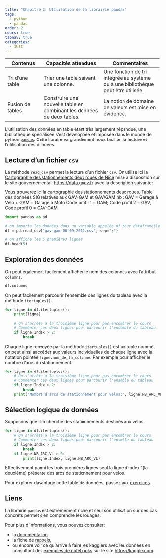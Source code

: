 ```yaml
---
title: "Chapitre 2: Utilisation de la librairie pandas"
tags:
  - python
  - pandas
order: 2
cours: true
tabnav: true
categories:
  - 1NSI
---
```


::: programme
+----------------------+------------------------------------+-----------------------------------+
| Contenus             | Capacités attendues                | Commentaires                      |
+======================+====================================+===================================+
| Tri d’une table      | Trier une table suivant une        | Une fonction de tri intégrée au   |
|                      | colonne.                           | système ou à une bibliothèque     |
|                      |                                    | peut être utilisée.               |
+----------------------+------------------------------------+-----------------------------------+
| Fusion de tables     | Construire une nouvelle table      | La notion de domaine de valeurs   |
|                      | en combinant les données de        | est mise en évidence.             |
|                      | deux tables.                       |                                   |
+----------------------+------------------------------------+-----------------------------------+
:::

::: intro

L'utilisation des données en table étant très largement répandue, une bibliothèque spécialisée
s'est développée et imposée dans le monde de python [`pandas`](https://pandas.pydata.org/). Cette
libraire va grandement nous faciliter la lecture et l'utilisation des données.

<wc-wikimage title="Pandas_logo.svg"></wc-wikimage>

:::

## Lecture d'un fichier `csv`

La méthode `read_csv` permet la lecture d'un fichier `csv`. On utilise ici la
[Cartographie des stationnements deux roues de Nice](https://www.data.gouv.fr/fr/datasets/cartographie-des-stationnements-deux-roues-de-nice/)
mise à disposition sur le site gouvernemental: <https://data.gouv.fr> avec la description suivante:

Vous trouverez ici la cartographie des stationnements deux roues. Table des données SIG relatives
aux GAV-GAM et GAV/GAM nb : GAV = Garage à Vélo + GAM = Garage à Moto Code profil 1 = GAM; Code
profil 2 = GAV, Code profil 0 = GAV-GAM


```python
import pandas as pd

# on importe les données dans un variable appelée df pour dataframe(le nom de la variable vous appartient)
df = pd.read_csv("gav-gam-06-09-2019.csv", sep=";")

# on affiche les 5 premières lignes
df.head(5)
```

## Exploration des données

On peut également facilement afficher le nom des colonnes avec l'attribut `columns`.

```python
df.columns
```

On peut facilement parcourir l'ensemble des lignes du tableau avec la méthode `itertuples()`.

```python
for ligne in df.itertuples():
    print(ligne)
    
    # On s'arrête à la troisième ligne pour pas encombrer le cours
    # Commenter ces deux lignes pour parcourir l'ensemble du tableau
    if ligne.Index > 2:
        break
```

Chaque ligne renvoyée par la méthode `itertuples()` est un tuple nommé, on peut ainsi aaccéder aux
valeurs individuelles de chaque ligne avec la notation pointée `ligne.nom_de_la_colonne`. Par
exemple pour afficher le nombre d'arcs du stationnement.

```python
for ligne in df.itertuples():
    # On s'arrête à la troisième ligne pour pas encombrer le cours
    # Commenter ces deux lignes pour parcourir l'ensmble du tableau
    if ligne.Index > 2:
        break
    print("Nombre d'arcs de stationnement pour vélos:", ligne.NB_ARC_VL)
```

## Sélection logique de données

Supposons que l'on cherche des stationnements destinés aux vélos.

```python
for ligne in df.itertuples():
    # On s'arrête à la troisième ligne pour pas encombrer le cours
    # Commenter ces deux lignes pour parcourir l'ensmble du tableau
    if ligne.Index > 2:
        break
    if ligne.NB_ARC_VL > 0:
        print(ligne.Index, ligne.NB_ARC_VL)
```

Effectivement parmi les trois premières lignes seul la ligne d'index 1(la deuxième) présente des
arcs de stationnement pour vélos.

Pour explorer davantage cette table de données, passez aux [exercices](./exo).

## Liens

La librairie `pandas` est extrêmement riche et seul son utilisation sur des cas concrets permet d'en comprendre les rouages.

Pour plus d'informations, vous pouvez consulter:

- la [documentation](https://pandas.pydata.org/pandas-docs/stable/)
- la fiche de [rappels](https://github.com/pandas-dev/pandas/blob/master/doc/cheatsheet/Pandas_Cheat_Sheet.pdf),
- ou encore voir ce qu'arrive à faire les kagglers avec les données en consultant des
  [exemples de notebooks](https://www.kaggle.com/kernels?sortBy=relevance&group=everyone&search=pandas&page=1&pageSize=20)
  sur le site <https://kaggle.com>.
